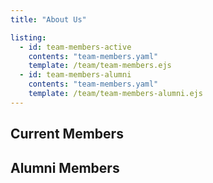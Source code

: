 ```yaml
---
title: "About Us"

listing:
  - id: team-members-active
    contents: "team-members.yaml"
    template: /team/team-members.ejs 
  - id: team-members-alumni
    contents: "team-members.yaml"
    template: /team/team-members-alumni.ejs 
---
```


## Current Members

::: {#team-members-active .grid-block}
:::

## Alumni Members

::: {#team-members-alumni .grid-block}
:::
